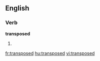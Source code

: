 
==English==

===Verb===
'''transposed'''

# {{past of|[[transpose]]}}

[[fr:transposed]]
[[hu:transposed]]
[[vi:transposed]]